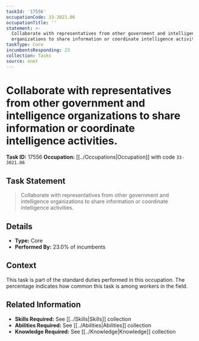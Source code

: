 ```yaml
---
taskId: '17556'
occupationCode: 33-3021.06
occupationTitle: ''
statement: >-
  Collaborate with representatives from other government and intelligence
  organizations to share information or coordinate intelligence activities.
taskType: Core
incumbentsResponding: 23
collection: Tasks
source: onet
---
```

# Collaborate with representatives from other government and intelligence organizations to share information or coordinate intelligence activities.

**Task ID:** 17556
**Occupation:** [[../Occupations|Occupation]] with code `33-3021.06`

## Task Statement

> Collaborate with representatives from other government and intelligence organizations to share information or coordinate intelligence activities.

## Details

- **Type:** Core
- **Performed By:** 23.0% of incumbents

## Context

This task is part of the standard duties performed in this occupation. The percentage indicates how common this task is among workers in the field.

## Related Information

- **Skills Required:** See [[../Skills|Skills]] collection
- **Abilities Required:** See [[../Abilities|Abilities]] collection
- **Knowledge Required:** See [[../Knowledge|Knowledge]] collection
